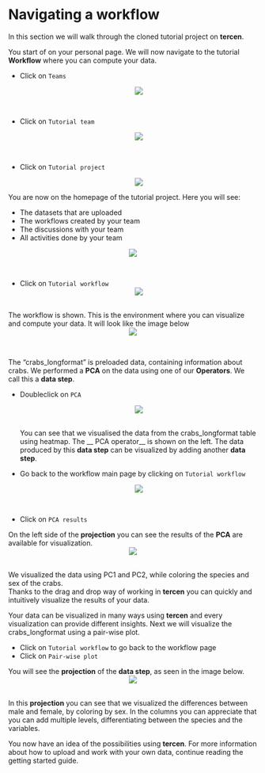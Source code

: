 # Navigating a workflow
In this section we will walk through the cloned tutorial project on __tercen__. 

You start of on your personal page. We will now navigate to the tutorial __Workflow__ where you can compute your data.

* Click on `Teams`
<center><img src="images/Tut_clickonteams.png"></center>
\ 

* Click on `Tutorial team`
<center><img src="images/Tut_clickonteam.png"></center>
\ 

* Click on `Tutorial project`
<center><img src="images/Tut_clickonproject.png"></center>

You are now on the homepage of the tutorial project. Here you will see:

* The datasets that are uploaded
* The workflows created by your team
* The discussions with your team
* All activities done by your team

<center><img src="images/Tut_projecthomepage.png"></center>
\

* Click on `Tutorial workflow`
<center><img src="images/Tut_workflow.png"></center>
\

The workflow is shown. This is the environment where you can visualize and compute your data. It will look like the image below
<center><img src="images/Tut_workflowview.png"></center>
\


The "crabs_longformat" is preloaded data, containing information about crabs. 
We performed a __PCA__ on the data using one of our __Operators__. We call this a __data step__.

* Doubleclick on `PCA`
<center><img src="images/Tut_workflowPCA.png"></center>
\
You can see that we visualised the data from the crabs_longformat table using heatmap.
The __ PCA operator__ is shown on the left.
The data produced by this __data step__ can be visualized by adding another __data step__.

* Go back to the workflow main page by clicking on `Tutorial workflow`
<center><img src="images/Tut_workflowPCAback.png"></center>
\

* Click on `PCA results`

On the left side of the __projection__ you can see the results of the __PCA__ are available for visualization. 
<center><img src="images/Tut_workflowPCAresults.png"></center>
\
We visualized the data using PC1 and PC2, while coloring the species and sex of the crabs.\
Thanks to the drag and drop way of working in __tercen__ you can quickly and intuitively visualize the results of your data. 

Your data can be visualized in many ways using __tercen__ and every visualization can provide different insights. Next we will visualize the crabs_longformat using a pair-wise plot. 

* Click on `Tutorial workflow` to go back to the workflow page
* Click on `Pair-wise plot`

You will see the __projection__ of the __data step__, as seen in the image below.
<center><img src="images/Tut_workflowpairwise.png"></center>
\
In this __projection__ you can see that we visualized the differences between male and female, by coloring by sex.
In the columns you can appreciate that you can add multiple levels, differentiating between the species and the variables.

You now have an idea of the possibilities using __tercen__. For more information about how to upload and work with your own data, continue reading the getting started guide. 


